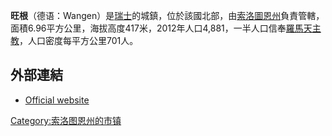 '''旺根'''（德语：Wangen）是[[瑞士|瑞士]]的城鎮，位於該國北部，由[[索洛圖恩州|索洛圖恩州]]負責管轄，面積6.96平方公里，海拔高度417米，2012年人口4,881，一半人口信奉[[羅馬天主教|羅馬天主教]]，人口密度每平方公里701人。

==外部連結==
* [https://web.archive.org/web/20190630190731/https://www.wangenbo.ch/ Official website] {{de icon}}

{{commonscat}}
{{coord|display=title}}
{{normdaten}}
{{DEFAULTSORT:Wangen}}
{{Switzerland-geo-stub}}
[[Category:索洛图恩州的市镇|Category:索洛图恩州的市镇]]